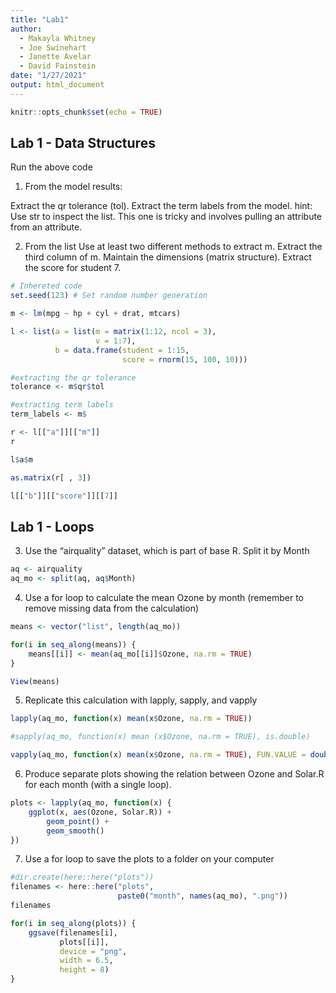 ```yaml
---
title: "Lab1"
author: 
  - Makayla Whitney
  - Joe Swinehart
  - Janette Avelar
  - David Fainstein
date: "1/27/2021"
output: html_document
---
```


```r
knitr::opts_chunk$set(echo = TRUE)
```

## Lab 1 - Data Structures

Run the above code

1. From the model results:

Extract the qr tolerance (tol).
Extract the term labels from the model.
hint: Use str to inspect the list. This one is tricky and involves pulling an attribute from an attribute.

2. From the list
Use at least two different methods to extract m.
Extract the third column of m. Maintain the dimensions (matrix structure).
Extract the score for student 7.
```r
# Inhereted code
set.seed(123) # Set random number generation

m <- lm(mpg ~ hp + cyl + drat, mtcars)

l <- list(a = list(m = matrix(1:12, ncol = 3),
              	   v = 1:7),
          b = data.frame(student = 1:15,
                         score = rnorm(15, 100, 10)))

#extracting the qr tolerance
tolerance <- m$qr$tol

#extracting term labels
term_labels <- m$

```

```r
r <- l[["a"]][["m"]]
r
```

```r
l$a$m
```

```r
as.matrix(r[ , 3])
```

```r
l[["b"]][["score"]][[7]]
```

## Lab 1 - Loops 

3. Use the “airquality” dataset, which is part of base R. Split it by Month
```r
aq <- airquality
aq_mo <- split(aq, aq$Month)
```

4. Use a for loop to calculate the mean Ozone by month (remember to remove missing data from the calculation)

```r
means <- vector("list", length(aq_mo))

for(i in seq_along(means)) {
    means[[i]] <- mean(aq_mo[[i]]$Ozone, na.rm = TRUE)
}

View(means)
```

5. Replicate this calculation with lapply, sapply, and vapply
```r

lapply(aq_mo, function(x) mean(x$Ozone, na.rm = TRUE))

#sapply(aq_mo, function(x) mean (x$Ozone, na.rm = TRUE), is.double)

vapply(aq_mo, function(x) mean(x$Ozone, na.rm = TRUE), FUN.VALUE = double(1))

```

6. Produce separate plots showing the relation between Ozone and Solar.R for each month (with a single loop).

```r

plots <- lapply(aq_mo, function(x) {
    ggplot(x, aes(Ozone, Solar.R)) +
        geom_point() +
        geom_smooth()
})

```

7. Use a for loop to save the plots to a folder on your computer
```r
#dir.create(here::here("plots")) 
filenames <- here::here("plots", 
                        paste0("month", names(aq_mo), ".png"))
filenames

for(i in seq_along(plots)) {
    ggsave(filenames[i],
           plots[[i]],
           device = "png",
           width = 6.5, 
           height = 8)
}

```
